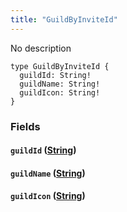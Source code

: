 ```yaml
---
title: "GuildByInviteId"
---
```


No description

```
type GuildByInviteId {
  guildId: String!
  guildName: String!
  guildIcon: String!
}

```

### Fields[](#fields "Direct link to heading")

#### `guildId` ([String](/developer/graphql-api/references/scalars/string))[](#guildid-string "Direct link to heading")

#### `guildName` ([String](/developer/graphql-api/references/scalars/string))[](#guildname-string "Direct link to heading")

#### `guildIcon` ([String](/developer/graphql-api/references/scalars/string))[](#guildicon-string "Direct link to heading")